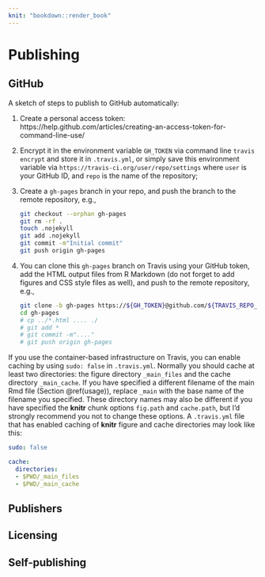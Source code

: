 ```yaml
---
knit: "bookdown::render_book"
---
```


# Publishing

## GitHub

A sketch of steps to publish to GitHub automatically:

1. Create a personal access token: https://help.github.com/articles/creating-an-access-token-for-command-line-use/
1. Encrypt it in the environment variable `GH_TOKEN` via command line `travis encrypt` and store it in `.travis.yml`, or simply save this environment variable via `https://travis-ci.org/user/repo/settings` where `user` is your GitHub ID, and `repo` is the name of the repository;
1. Create a `gh-pages` branch in your repo, and push the branch to the remote repository, e.g.,

    ```bash
    git checkout --orphan gh-pages
    git rm -rf .
    touch .nojekyll
    git add .nojekyll
    git commit -m"Initial commit"
    git push origin gh-pages
    ```

1. You can clone this `gh-pages` branch on Travis using your GitHub token, add the HTML output files from R Markdown (do not forget to add figures and CSS style files as well), and push to the remote repository, e.g.,

    ```bash
    git clone -b gh-pages https://${GH_TOKEN}@github.com/${TRAVIS_REPO_SLUG}.git gh-pages
    cd gh-pages
    # cp ../*.html .... ./
    # git add *
    # git commit -m"...."
    # git push origin gh-pages
    ```

If you use the container-based infrastructure on Travis, you can enable caching by using `sudo: false` in `.travis.yml`. Normally you should cache at least two directories: the figure directory `_main_files` and the cache directory `_main_cache`. If you have specified a different filename of the main Rmd file (Section \@ref(usage)), replace `_main` with the base name of the filename you specified. These directory names may also be different if you have specified the **knitr** chunk options `fig.path` and `cache.path`, but I'd strongly recommend you not to change these options. A `.travis.yml` file that has enabled caching of **knitr** figure and cache directories may look like this:

```yaml
sudo: false

cache:
  directories:
  - $PWD/_main_files
  - $PWD/_main_cache
```

## Publishers

## Licensing

## Self-publishing
